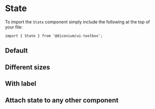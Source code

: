 
<Meta of={StateStories} />

# State

To import the `State` component simply include the following at the top of your file:

```
import { State } from '@diconium/ui-toolbox';
```

## Default

<Canvas of={StateStories.Default} />

## Different sizes

<Canvas of={StateStories.DifferentSizes} />

## With label

<Canvas of={StateStories.WithLabel} />

## Attach state to any other component

<Canvas of={StateStories.AttachStateToAnyOtherComponent} />

